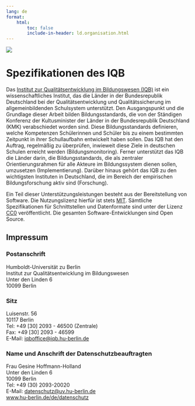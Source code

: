 ```yaml
---
lang: de
format:
    html:
        toc: false
        include-in-header: ld.organisation.html
---
```


![](banner.jpg)

# Spezifikationen des IQB

Das [Institut zur Qualitätsentwicklung im Bildungswesen (IQB)](https://www.iqb.hu-berlin.de) ist ein wissenschaftliches Institut, das die Länder in der Bundesrepublik Deutschland bei der Qualitätsentwicklung und Qualitätssicherung im allgemeinbildenden Schulsystem unterstützt. Den Ausgangspunkt und die Grundlage dieser Arbeit bilden Bildungsstandards, die von der Ständigen Konferenz der Kultusminister der Länder in der Bundesrepublik Deutschland (KMK) verabschiedet worden sind. Diese Bildungsstandards definieren, welche Kompetenzen Schülerinnen und Schüler bis zu einem bestimmten Zeitpunkt in ihrer Schullaufbahn entwickelt haben sollen. Das IQB hat den Auftrag, regelmäßig zu überprüfen, inwieweit diese Ziele in deutschen Schulen erreicht werden (Bildungsmonitoring). Ferner unterstützt das IQB die Länder darin, die Bildungsstandards, die als zentraler Orientierungsrahmen für alle Akteure im Bildungssystem dienen sollen, umzusetzen (Implementierung). Darüber hinaus gehört das IQB zu den wichtigsten Instituten in Deutschland, die im Bereich der empirischen Bildungsforschung aktiv sind (Forschung).

Ein Teil dieser Unterstützungsleistungen besteht aus der Bereitstellung von Software. Die Nutzungslizenz hierfür ist stets [MIT](license.qmd). Sämtliche Spezifikationen für Schnittstellen und Datenformate sind unter der Lizenz [CC0](https://open-educational-resources.de/was-die-cc0-freigabe-bedeutet-und-welche-moeglichkeiten-sie-eroeffnen/) veröffentlicht. Die gesamten Software-Entwicklungen sind Open Source.

## Impressum

### Postanschrift
Humboldt-Universität zu Berlin<br/>
Institut zur Qualitätsentwicklung im Bildungswesen<br/>
Unter den Linden 6<br/>
10099 Berlin

### Sitz
Luisenstr. 56<br/>
10117 Berlin<br/>
Tel: +49 [30] 2093 - 46500 (Zentrale)<br/>
Fax: +49 [30] 2093 - 46599<br/>
E-Mail: [iqboffice@iqb.hu-berlin.de](mailto:iqboffice@iqb.hu-berlin.de)

### Name und Anschrift der Datenschutzbeauftragten
Frau Gesine Hoffmann-Holland<br/>
Unter den Linden 6<br/>
10099 Berlin<br/>
Tel: +49 (30) 2093-20020<br/>
E-Mail: [datenschutz@uv.hu-berlin.de](mailto:datenschutz@uv.hu-berlin.de)<br/>
[www.hu-berlin.de/de/datenschutz](www.hu-berlin.de/de/datenschutz)